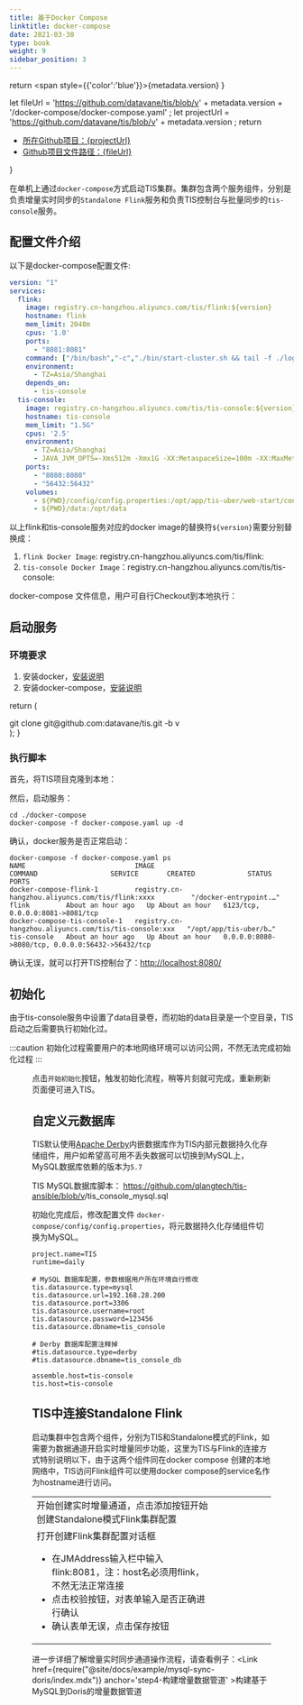```yaml
---
title: 基于Docker Compose
linktitle: docker-compose
date: 2021-03-30
type: book
weight: 9
sidebar_position: 3
---
```


return <span style={{'color':'blue'}}>{metadata.version}</span>
}

 let fileUrl = 'https://github.com/datavane/tis/blob/v' + metadata.version + '/docker-compose/docker-compose.yaml' ;
 let projectUrl = 'https://github.com/datavane/tis/blob/v' + metadata.version ;
return <ul> <li> <a href={projectUrl}>所在Github项目：{projectUrl}</a> </li> <li> <a href={fileUrl}>Github项目文件路径：{fileUrl} </a></li></ul>
}

在单机上通过`docker-compose`方式启动TIS集群。集群包含两个服务组件，分别是负责增量实时同步的`Standalone Flink`服务和负责TIS控制台与批量同步的`tis-console`服务。

## 配置文件介绍
以下是docker-compose配置文件:

```yaml title='docker-compose.yaml' showLineNumbers
version: "1"
services:
  flink:
    image: registry.cn-hangzhou.aliyuncs.com/tis/flink:${version}
    hostname: flink
    mem_limit: 2048m
    cpus: '1.0'
    ports:
      - "8081:8081"
    command: ["/bin/bash","-c","./bin/start-cluster.sh && tail -f ./log/flink--standalonesession-0-*.log"]
    environment:
      - TZ=Asia/Shanghai
    depends_on:
      - tis-console
  tis-console:
    image: registry.cn-hangzhou.aliyuncs.com/tis/tis-console:${version}
    hostname: tis-console
    mem_limit: "1.5G"
    cpus: '2.5'
    environment:
      - TZ=Asia/Shanghai
      - JAVA_JVM_OPTS=-Xms512m -Xmx1G -XX:MetaspaceSize=100m -XX:MaxMetaspaceSize=300m
    ports:
      - "8080:8080"
      - "56432:56432"
    volumes:
      - ${PWD}/config/config.properties:/opt/app/tis-uber/web-start/conf/tis-web-config/config.properties
      - ${PWD}/data:/opt/data
```

以上flink和tis-console服务对应的docker image的替换符`${version}`需要分别替换成：
1. `flink Docker Image`: registry.cn-hangzhou.aliyuncs.com/tis/flink:<MetaVer/>
2. `tis-console Docker Image`：registry.cn-hangzhou.aliyuncs.com/tis/tis-console:<MetaVer/>

docker-compose 文件信息，用户可自行Checkout到本地执行：
<GithubDockerComposeUrl/>

## 启动服务

### 环境要求
1. 安装docker，[安装说明](https://docs.docker.com/get-docker/)
2. 安装docker-compose，[安装说明](https://docs.docker.com/compose/install/)


return (
<div>
<CodeBlock language="shell">
git clone git@github.com:datavane/tis.git -b v<MetaVer/>
</CodeBlock>
</div>
);
}

### 执行脚本
首先，将TIS项目克隆到本地：

<CloneTIS/>

然后，启动服务：
```shell
cd ./docker-compose
docker-compose -f docker-compose.yaml up -d
```

确认，docker服务是否正常启动：
```shell
docker-compose -f docker-compose.yaml ps
NAME                           IMAGE                                                        COMMAND                  SERVICE       CREATED             STATUS             PORTS
docker-compose-flink-1         registry.cn-hangzhou.aliyuncs.com/tis/flink:xxxx         "/docker-entrypoint.…"   flink         About an hour ago   Up About an hour   6123/tcp, 0.0.0.0:8081->8081/tcp
docker-compose-tis-console-1   registry.cn-hangzhou.aliyuncs.com/tis/tis-console:xxx   "/opt/app/tis-uber/b…"   tis-console   About an hour ago   Up About an hour   0.0.0.0:8080->8080/tcp, 0.0.0.0:56432->56432/tcp

```

确认无误，就可以打开TIS控制台了：[http://localhost:8080/](http://localhost:8080/)

## 初始化

由于tis-console服务中设置了data目录卷，而初始的data目录是一个空目录，TIS启动之后需要执行初始化过。

:::caution
初始化过程需要用户的本地网络环境可以访问公网，不然无法完成初始化过程
:::

<Figure img={require('/img/init_tis.png')}/>

点击`开始初始化`按钮，触发初始化流程，稍等片刻就可完成，重新刷新页面便可进入TIS。

## 自定义元数据库

TIS默认使用[Apache Derby](https://db.apache.org/derby/)内嵌数据库作为TIS内部元数据持久化存储组件，用户如希望高可用不丢失数据可以切换到MySQL上，MySQL数据库依赖的版本为`5.7`

TIS MySQL数据库脚本： https://github.com/qlangtech/tis-ansible/blob/v<MetaVer/>/tis_console_mysql.sql

初始化完成后，修改配置文件 `docker-compose/config/config.properties`，将元数据持久化存储组件切换为MySQL。
```properties title='docker-compose/config/config.properties'
project.name=TIS
runtime=daily

# MySQL 数据库配置，参数根据用户所在环境自行修改
tis.datasource.type=mysql
tis.datasource.url=192.168.28.200
tis.datasource.port=3306
tis.datasource.username=root
tis.datasource.password=123456
tis.datasource.dbname=tis_console

# Derby 数据库配置注释掉
#tis.datasource.type=derby
#tis.datasource.dbname=tis_console_db

assemble.host=tis-console
tis.host=tis-console

```

## TIS中连接Standalone Flink

启动集群中包含两个组件，分别为TIS和Standalone模式的Flink，如需要为数据通道开启实时增量同步功能，这里为TIS与Flink的连接方式特别说明以下，由于这两个组件同在docker compose
创建的本地网络中，TIS访问Flink组件可以使用docker compose的service名作为hostname进行访问。
<table>
<tr>
<td>开始创建实时增量通道，点击添加按钮开始创建Standalone模式Flink集群配置
</td>
<td>
<Figure img={require('./img/create-flink-cluster-1.png')}/></td>
</tr>
<tr>
<td>打开创建Flink集群配置对话框
  <ul>
  <li>在JMAddress输入栏中输入flink:8081，注：host名必须用flink，不然无法正常连接</li>
  <li>点击校验按钮，对表单输入是否正确进行确认</li>
  <li>确认表单无误，点击保存按钮</li>
 </ul>
</td><td><Figure img={require('./img/create-flink-cluster-2.png')}/></td>
</tr>
</table>

进一步详细了解增量实时同步通道操作流程，请查看例子：<Link href={require("@site/docs/example/mysql-sync-doris/index.mdx")} anchor='step4-构建增量数据管道' >构建基于MySQL到Doris的增量数据管道</Link>
